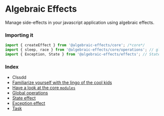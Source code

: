 

# Algebraic Effects
Manage side-effects in your javascript application using algebraic effects.

### Importing it
```js
import { createEffect } from '@algebraic-effects/core'; /*core*/
import { sleep, race } from '@algebraic-effects/core/operations'; // global operations
import { Exception, State } from '@algebraic-effects/effects'; // State effect and Exception effect
```

### Index

* <Link to="lingo">Clssdd</Link>
* [Familiarize yourself with the lingo of the cool kids](./lingo.md)
* [Have a look at the core `modules`](./core.md)
* [Global operations](./operations.md)
* [State effect](./State.md)
* [Exception effect](./Exception.md)
* [Task](./task.md)

